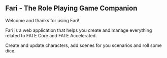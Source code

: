 ## Fari - The Role Playing Game Companion

Welcome and thanks for using Fari!

Fari is a web application that helps
you create and manage everything related to FATE Core and FATE Accelerated.

Create and update characters, add scenes for you scenarios and roll some dice.
